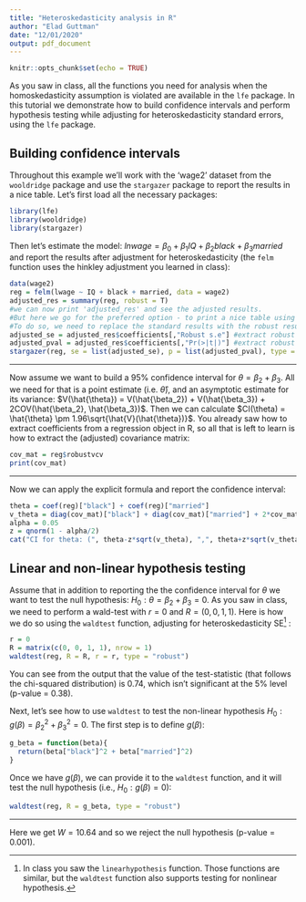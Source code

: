 ```yaml
---
title: "Heteroskedasticity analysis in R"
author: "Elad Guttman"
date: "12/01/2020"
output: pdf_document
---
```


```r
knitr::opts_chunk$set(echo = TRUE)
```

As you saw in class, all the functions you need for analysis when the homoskedasticity assumption is violated are available in the `lfe` package. In this tutorial we demonstrate how to build confidence intervals and perform hypothesis testing while adjusting for heteroskedasticity standard errors, using the `lfe` package.

## Building confidence intervals

Throughout this example we'll work with the 'wage2' dataset from the `wooldridge` package and use the `stargazer` package to report the results in a nice table. Let's first load all the necessary packages:
```r
library(lfe)
library(wooldridge)
library(stargazer)
```

Then let's estimate the model: $lnwage = \beta_0 + \beta_1IQ + \beta_2black + \beta_3married$ and report the results after adjustment for heteroskedasticity (the `felm` function uses the hinkley adjustment you learned in class):  

```r
data(wage2)
reg = felm(lwage ~ IQ + black + married, data = wage2)
adjusted_res = summary(reg, robust = T)
#we can now print 'adjusted_res' and see the adjusted results.
#But here we go for the preferred option - to print a nice table using stargazer.
#To do so, we need to replace the standard results with the robust results:
adjusted_se = adjusted_res$coefficients[,"Robust s.e"] #extract robust se
adjusted_pval = adjusted_res$coefficients[,"Pr(>|t|)"] #extract robust p-value
stargazer(reg, se = list(adjusted_se), p = list(adjusted_pval), type = "text")
```

---

Now assume we want to build a 95% confidence interval for $\theta = \beta_2 + \beta_3$. All we need for that is a point estimate (i.e. $\hat{\theta}$), and an asymptotic estimate for its variance: $V(\hat{\theta}) = V(\hat{\beta_2}) + V(\hat{\beta_3}) + 2COV(\hat{\beta_2}, \hat{\beta_3})$. Then we can calculate $CI(\theta) = \hat{\theta} \pm 1.96\sqrt{\hat{V}(\hat{\theta})}$. You already saw how to extract coefficients from a regression object in R, so all that is left to learn is how to extract the (adjusted) covariance matrix:

```r
cov_mat = reg$robustvcv
print(cov_mat)
```

---

Now we can apply the explicit formula and report the confidence interval:
```r
theta = coef(reg)["black"] + coef(reg)["married"]
v_theta = diag(cov_mat)["black"] + diag(cov_mat)["married"] + 2*cov_mat["black", "married"]
alpha = 0.05
z = qnorm(1 - alpha/2)
cat("CI for theta: (", theta-z*sqrt(v_theta), ",", theta+z*sqrt(v_theta), ")")
```

## Linear and non-linear hypothesis testing

Assume that in addition to reporting the the confidence interval for $\theta$ we want to test the null hypothesis: $H_0: \theta = \beta_2 + \beta_3 = 0$. As you saw in class, we need to perform a wald-test with $r = 0$ and $R = (0, 0, 1, 1)$. Here is how we do so using the `waldtest` function, adjusting for heteroskedasticity SE^[In class you saw the `linearhypothesis` function. Those functions are similar, but the `waldtest` function also supports testing for nonlinear hypothesis.] :
```r
r = 0
R = matrix(c(0, 0, 1, 1), nrow = 1)
waldtest(reg, R = R, r = r, type = "robust")
```

You can see from the output that the value of the test-statistic (that follows the chi-squared distribution) is 0.74, which isn't significant at the 5% level (p-value = 0.38).  

Next, let's see how to use `waldtest` to test the non-linear hypothesis $H_0: g(\beta) = \beta_2^2 + \beta_3^2 = 0$. The first step is to define $g(\beta)$:
```r
g_beta = function(beta){
  return(beta["black"]^2 + beta["married"]^2)
}
```

Once we have $g(\beta)$, we can provide it to the `waldtest` function, and it will test the null hypothesis (i.e., $H_0: g(\beta) = 0$):
```r
waldtest(reg, R = g_beta, type = "robust")
```
---

Here we get $W = 10.64$ and so we reject the null hypothesis (p-value = 0.001).
